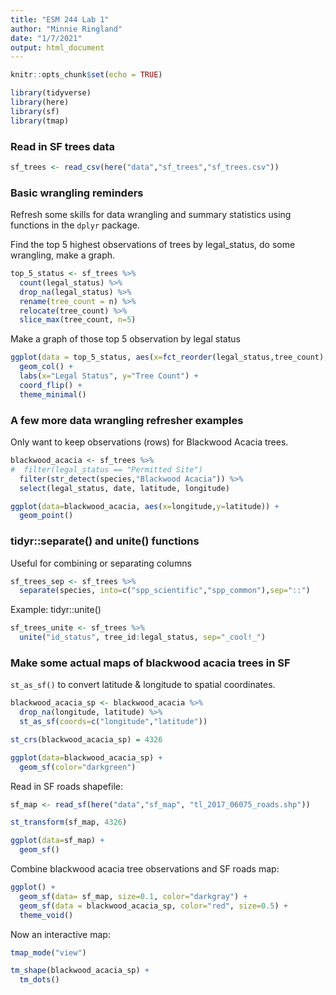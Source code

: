 ```yaml
---
title: "ESM 244 Lab 1"
author: "Minnie Ringland"
date: "1/7/2021"
output: html_document
---
```


```r
knitr::opts_chunk$set(echo = TRUE)

library(tidyverse)
library(here)
library(sf)
library(tmap)
```

### Read in SF trees data

```r
sf_trees <- read_csv(here("data","sf_trees","sf_trees.csv"))
```

### Basic wrangling reminders

Refresh some skills for data wrangling and summary statistics using functions in the `dplyr` package.

Find the top 5 highest observations of trees by legal_status, do some wrangling, make a graph.

```r

top_5_status <- sf_trees %>%
  count(legal_status) %>% 
  drop_na(legal_status) %>% 
  rename(tree_count = n) %>% 
  relocate(tree_count) %>% 
  slice_max(tree_count, n=5)
```

Make a graph of those top 5 observation by legal status

```r
ggplot(data = top_5_status, aes(x=fct_reorder(legal_status,tree_count), y=tree_count)) +
  geom_col() +
  labs(x="Legal Status", y="Tree Count") +
  coord_flip() +
  theme_minimal()
```

### A few more data wrangling refresher examples

Only want to keep observations (rows) for Blackwood Acacia trees.

```r
blackwood_acacia <- sf_trees %>% 
#  filter(legal_status == "Permitted Site")
  filter(str_detect(species,"Blackwood Acacia")) %>% 
  select(legal_status, date, latitude, longitude)

ggplot(data=blackwood_acacia, aes(x=longitude,y=latitude)) +
  geom_point()

```

### tidyr::separate() and unite() functions

Useful for combining or separating columns

```r
sf_trees_sep <- sf_trees %>% 
  separate(species, into=c("spp_scientific","spp_common"),sep="::")
```

Example: tidyr::unite()

```r
sf_trees_unite <- sf_trees %>% 
  unite("id_status", tree_id:legal_status, sep="_cool!_")
```

### Make some actual maps of blackwood acacia trees in SF

`st_as_sf()` to convert latitude & longitude to spatial coordinates.

```r
blackwood_acacia_sp <- blackwood_acacia %>% 
  drop_na(longitude, latitude) %>% 
  st_as_sf(coords=c("longitude","latitude"))

st_crs(blackwood_acacia_sp) = 4326

ggplot(data=blackwood_acacia_sp) +
  geom_sf(color="darkgreen")
```


Read in SF roads shapefile:
```r
sf_map <- read_sf(here("data","sf_map", "tl_2017_06075_roads.shp"))

st_transform(sf_map, 4326)

ggplot(data=sf_map) +
  geom_sf()

```

Combine blackwood acacia tree observations and SF roads map:

```r
ggplot() +
  geom_sf(data= sf_map, size=0.1, color="darkgray") +
  geom_sf(data = blackwood_acacia_sp, color="red", size=0.5) +
  theme_void()
```

Now an interactive map:

```r
tmap_mode("view")

tm_shape(blackwood_acacia_sp) +
  tm_dots()
```



